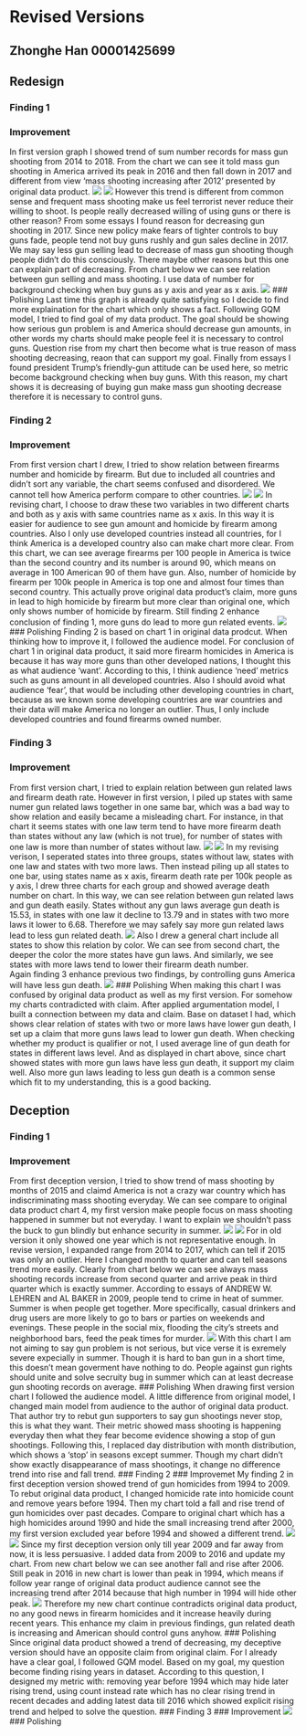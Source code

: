 # Revised Versions
## Zhonghe Han 00001425699
## Redesign
### Finding 1
### Improvement
In first version graph I showed trend of sum number records for mass gun shooting from 2014 to 2018. From the chart we can see it told mass gun shooting in America arrived its peak in 2016 and then fall down in 2017 and different from view 'mass shooting increasing after 2012' presented by original data product.
![](images/mass_shootings_map.png)
![](images/mass14to18.png)
However this trend is different from common sense and frequent mass shooting make us feel terrorist never reduce their willing to shoot. Is people really decreased willing of using guns or there is other reason? From some essays I found reason for decreasing gun shooting in 2017. Since new policy make fears of tighter controls to buy guns fade, people tend not buy guns rushly and gun sales decline in 2017. We may say less gun selling lead to decrease of mass gun shooting though people didn't do this consciously. There maybe other reasons but this one can explain part of decreasing. From chart below we can see relation between gun selling and mass shooting. I use data of number for background checking when buy guns as y axis and year as x axis.
![](images/1sell_mass.png)
### Polishing
Last time this graph is already quite satisfying so I decide to find more explaination for the chart which only shows a fact. Following GQM model, I tried to find goal of my data product. The goal should be showing how serious gun problem is and America should decrease gun amounts, in other words my charts should make people feel it is necessary to control guns. Question rise from my chart then become what is true reason of mass shooting decreasing, reaon that can support my goal. Finally from essays I found president Trump's friendly-gun attitude can be used here, so metric become background checking when buy guns. With this reason, my chart shows it is decreasing of buying gun make mass gun shooting decrease therefore it is necessary to control guns.

### Finding 2
### Improvement
From first version chart I drew, I tried to show relation between firearms number and homicide by firearm. But due to included all countries and didn't sort any variable, the chart seems confused and disordered. We cannot tell how America perform compare to other countries. 
![](images/chart1.png)
![](images/firearms_and_homicides.png)
In revising chart, I choose to draw these two variables in two different charts and both as y axis with same countries name as x axis. In this way it is easier for audience to see gun amount and homicide by firearm among countries. Also I only use developed countries instead all countries, for I think America is a developed country also can make chart more clear. From this chart, we can see average firearms per 100 people in America is twice than the second country and its number is around 90, which means on average in 100 American 90 of them have gun. Also, number of homicide by firearm per 100k people in America is top one and almost four times than second country. This actually prove original data product's claim, more guns in lead to high homicide by firearm but more clear than original one, which only shows number of homicide by firearm. 
Still finding 2 enhance conclusion of finding 1, more guns do lead to more gun related events.
![](images/developed.png)
### Polishing
Finding 2 is based on chart 1 in original data prodcut. When thinking how to improve it, I followed the audience model. For conclusion of chart 1 in original data product, it said more firearm homicides in America is because it has way more guns than other developed nations, I thought this as what audience 'want'. According to this, I think audience 'need' metrics such as guns amount in all developed countries. Also I should avoid what audience 'fear', that would be including other developing countries in chart, because as we known some developing countries are war countries and their data will make America no longer an outlier. Thus, I only include developed countries and found firearms owned number. 

### Finding 3
### Improvement
From first version chart, I tried to explain relation between gun related laws and firearm death rate. However in first version, I piled up states with same numer gun related laws together in one same bar, which was a bad way to show relation and easily became a misleading chart. For instance, in that chart it seems states with one law term tend to have more firearm death than states without any law (which is not true), for number of states with one law is more than number of states without law.
![](images/chart8.png)
![](images/law_and_death_bar.png)
In my revising verison, I seperated states into three groups, states without law, states with one law and states with two more laws. Then instead piling up all states to one bar, using states name as x axis, firearm death rate per 100k people as y axis, I drew three charts for each group and showed average death number on chart. In this way, we can see relation between gun related laws and gun death easily. States without any gun laws average gun death is 15.53, in states with one law it decline to 13.79 and in states with two more laws it lower to 6.68. Therefore we may safely say more gun related laws lead to less gun related death.
![](images/law_gun.png)
Also I drew a general chart include all states to show this relation by color. We can see from second chart, the deeper the color the more states have gun laws. And similarly, we see states with more laws tend to lower their firearm death number.  
Again finding 3 enhance previous two findings, by controlling guns America will have less gun death.
![](images/law_death.png)
### Polishing
When making this chart I was confused by original data product as well as my first version. For somehow my charts contradicted with claim. After applied argumentation model, I built a connection between my data and claim. Base on dataset I had, which shows clear relation of states with two or more laws have lower gun death, I set up a claim that more guns laws lead to lower gun death. When checking whether my product is qualifier or not, I used average line of gun death for states in different laws level. And as displayed in chart above, since chart showed states with more gun laws have less gun death, it support my claim well. Also more gun laws leading to less gun death is a common sense which fit to my understanding, this is a good backing. 

## Deception
### Finding 1
### Improvement
From first deception version, I tried to show trend of mass shooting by months of 2015 and claimd America is not a crazy war country which has indiscriminating mass shooting everyday. We can see compare to original data product chart 4, my first version make people focus on mass shooting happened in summer but not everyday. I want to explain we shouldn't pass the buck to gun blindly but enhance security in summer.
![](images/mass_shooting_calendar.png)
![](images/opposite4.png)
For in old version it only showed one year which is not representative enough. In revise version, I expanded range from 2014 to 2017, which can tell if 2015 was only an outlier. Here I changed month to quarter and can tell seasons trend more easily. Clearly from chart below we can see always mass shooting records increase from second quarter and arrive peak in third quarter which is exactly summer. According to essays of ANDREW W. LEHREN and AL BAKER in 2009, people tend to crime in heat of summer. Summer is when people get together. More specifically, casual drinkers and drug users are more likely to go to bars or parties on weekends and evenings. These people in the social mix, flooding the city’s streets and neighborhood bars, feed the peak times for murder.
![](images/massquarter.png)
With this chart I am not aiming to say gun problem is not serious, but vice verse it is exremely severe expecially in summer. Though it is hard to ban gun in a short time, this doesn't mean goverment have nothing to do. People against gun rights should unite and solve secruity bug in summer which can at least decrease gun shooting records on average. 
### Polishing
When drawing first version chart I followed the audience model. A little difference from original model, I changed main model from audience to the author of original data product. That author try to rebut gun supporters to say gun shootings never stop, this is what they want. Their metric showed mass shooting is happening everyday then what they fear become evidence showing a stop of gun shootings. Following this, I replaced day distribution with month distribution, which shows a 'stop' in seasons except summer. Though my chart didn't show exactly disappearance of mass shootings, it change no difference trend into rise and fall trend. 
### Finding 2
### Improvemet
My finding 2 in first deception version showed trend of gun homicides from 1994 to 2009. To rebut original data product, I changed homicide rate into homicide count and remove years before 1994. Then my chart told a fall and rise trend of gun homicides over past decades. Compare to original chart which has a high homicides around 1990 and hide the small increasing trend after 2000, my first version excluded year before 1994 and showed a different trend. 
![](images/firearm_homicide_deaths.png)
![](images/count1994/png)
Since my first deception version only till year 2009 and far away from now, it is less persuasive. I added data from 2009 to 2016 and update my chart. From new chart below we can see another fall and rise after 2006. Still peak in 2016 in new chart is lower than peak in 1994, which means if follow year range of original data product audience cannot see the increasing trend after 2014 because that high number in 1994 will hide other peak. 
![](images/count2016.png)
Therefore my new chart continue contradicts original data product, no any good news in firearm homicides and it increase heavily during recent years. This enhance my claim in previous findings, gun related death is increasing and American should control guns anyhow.
### Polishing
Since original data product showed a trend of decreasing, my deceptive version should have an opposite claim from original claim. For I already have a clear goal, I followed GQM model. Based on my goal, my question become finding rising years in dataset. According to this question, I designed my metric with: removing year before 1994 which may hide later rising trend, using count instead rate which has no clear rising trend in recent decades and adding latest data till 2016 which showed explicit rising trend and helped to solve the question. 
### Finding 3
### Improvement
![](images/gun_control_public_opinion.png)
### Polishing
